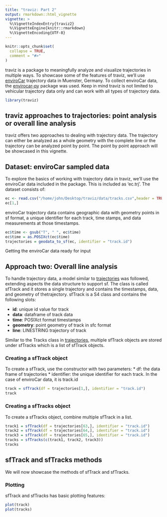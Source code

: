 ```yaml
---
title: "traviz: Part 2"
output: rmarkdown::html_vignette
vignette: >
  %\VignetteIndexEntry{traviz2}
  %\VignetteEngine{knitr::rmarkdown}
  %\VignetteEncoding{UTF-8}
---
```


```r
knitr::opts_chunk$set(
  collapse = TRUE,
  comment = "#>"
)
```
traviz is a package to meaningfully analyze and visualize trajectories in multiple ways. To showcase some of the features of traviz, we'll use [enviroCar](https://envirocar.org/?lng=en) trajectory data in Muenster, Germany. To collect enviroCar data, the [envirocar-py](https://github.com/enviroCar/envirocar-py) package was used. Keep in mind traviz is not limited to vehicular trajectory data only and can work with all types of trajectory data. 
```r
library(traviz)
```
## traviz approaches to trajectories: point analysis or overall line analysis

traviz offers two approaches to dealing with trajectory data. The trajectory can either be analyzed as a whole geometry with the complete line or the trajectory can be analyzed point by point. The point by point approach will be showcased in this vignette.

## Dataset: enviroCar sampled data

To explore the basics of working with trajectory data in traviz, we'll use the enviroCar data included in the package. This is included as 'ec.trj'. The dataset consists of:
```r
ec <- read.csv("/home/john/Desktop/traviz/data/tracks.csv",header = TRUE, check.names = TRUE)
ec[1,]
```
enviroCar trajectory data contains geographic data with geometry points in sf format, a unique identifier for each track, time stamps, and data measurements at those timestamps. 

```r
ec$time <- gsub("T", " ", ec$time)
ec$time = as.POSIXct(ec$time)
trajectories = geodata_to_sf(ec, identifier = "track.id")
```
Getting the enviroCar data ready for input

## Approach two: Overall line analysis
To handle trajectory data, a model similar to [trajectories](https://github.com/edzer/trajectories) was followed, extending aspects the data structure to support sf. The class is called sfTrack and it stores a single trajectory and contains the timestamps, data, and geometry of thetrajectory. sfTrack is a S4 class and contains the following slots:

* **id**: unique id value for track
* **data**: dataframe of track data
* **time**: POSIXct format timestamps
* **geometry**: point geometry of track in sfc format
* **line**: LINESTRING trajectory of track

Similar to the Tracks class in [trajectories](https://github.com/edzer/trajectories), multiple sfTrack objects are stored under sfTracks which is a list of sfTrack objects.

### Creating a sfTrack object
To create a sfTrack, use the constructor with two parameters:
* df: the data frame of trajectories 
* identifier: the unique identifier for each track. In the case of enviroCar data, it is track.id
```r
track = sfTrack(df = trajectories[1,], identifier = "track.id")
track
```

### Creating a sfTracks object
To create a sfTracks object, combine multiple sfTrack in a list.
```r
track1 = sfTrack(df = trajectories[63,], identifier = "track.id")
track2 = sfTrack(df = trajectories[64,], identifier = "track.id")
track3 = sfTrack(df = trajectories[65,], identifier = "track.id")
tracks = sfTracks(c(track1, track2, track3))
tracks
```

## sfTrack and sfTracks methods 
We will now showcase the methods of sfTrack and sfTracks.

### Plotting
sfTrack and sfTracks has basic plotting features:
```r
plot(track)
plot(tracks)
```

